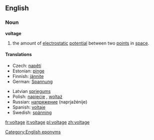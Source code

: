 ==English==
===Noun===
'''voltage'''

#{{Physics}} the amount of [[electrostatic]] [[potential]] between two [[point]]s in [[space]].

====Translations====
{{top}}
*Czech: [[napětí]] {{n}}
*Estonian: [[pinge]]
*Finnish: [[jännite]]
*German: [[Spannung]] {{f}}
{{mid}}
*Latvian [[spriegums]] {{m}}
*Polish: [[napięcie]] {{n}}, [[woltaż]] {{m}}
*Russian: [[напряжение]] (naprjažénije) {{n}}
*Spanish: [[voltaje]] {{m}}
*Swedish: [[spänning]] {{c}}
{{bottom}}

[[Category:English eponyms]]

[[fr:voltage]]
[[it:voltage]]
[[pl:voltage]]
[[zh:voltage]]